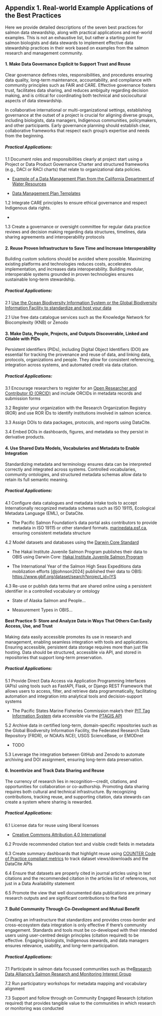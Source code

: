 ## Appendix 1. Real-world Example Applications of the Best Practices

Here we provide detailed descriptions of the seven best practices for salmon data stewardship, along with practical applications and real-world examples. This is not an exhaustive list, but rather a starting point for salmon biologists and data stewards to implement effective data stewardship practices in their work based on examples from the salmon research and management community.

#### **1. Make Data Governance Explicit to Support Trust and Reuse**

Clear governance defines roles, responsibilities, and procedures ensuring data quality, long-term maintenance, accountability, and compliance with community principles such as FAIR and CARE. Effective governance fosters trust, facilitates data sharing, and reduces ambiguity regarding decision making, and is critical for coordinating both technical and sociocultural aspects of data stewardship.

In collaborative international or multi-organizational settings, establishing governance at the outset of a project is crucial for aligning diverse groups, including biologists, data managers, Indigenous communities, policymakers, and other participants. Early governance planning should establish clear, collaborative frameworks that respect each group’s expertise and needs from the beginning. 

##### Practical Applications:

1.1 Document roles and responsibilities clearly at project start using a Project or Data Product Governance Charter and structured frameworks (e.g., DACI or RACI charts) that relate to organizational data policies.

-   [Example of a Data Management Plan from the California Department of Water Resources](https://raw.githubusercontent.com/Br-Johnson/sdm-paper/refs/heads/main/examples/Cal_DMP.pdf)

-   [Data Management Plan Templates](https://dmptool.org/public_templates?page=ALL)

1.2 Integrate CARE principles to ensure ethical governance and respect Indigenous data rights.

-   

1.3 Create a governance or oversight committee for regular data practice reviews and decision making regarding data structures, timelines, data sharing agreements and interoperability protocols

#### **2. Reuse Proven Infrastructure to Save Time and Increase Interoperability**

Building custom solutions should be avoided where possible. Maximizing existing platforms and technologies reduces costs, accelerates implementation, and increases data interoperability. Building modular, interoperable systems grounded in proven technologies ensures sustainable long-term stewardship.

##### Practical Applications:

2.1 [Use the Ocean Biodiversity Information System or the Global Biodiversity Information Facility to standardize and host your data](https://doi.org/10.14286/duc6mu)

2.1 Use free data catalogue services such as the Knowledge Network for Biocomplexity (KNB) or Zenodo

#### **3. Make Data, People, Projects, and Outputs Discoverable, Linked and Citable with PIDs**

Persistent identifiers (PIDs), including Digital Object Identifiers (DOI) are essential for tracking the provenance and reuse of data, and linking data, protocols, organizations and people. They allow for consistent referencing, integration across systems, and automated credit via data citation.

##### Practical Applications:

3.1 Encourage researchers to register for an [Open Researcher and Contributor ID (ORCID)](https://orcid.org/) and include ORCIDs in metadata records and submission forms

3.2 Register your organization with the Research Organization Registry (ROR) and use ROR IDs to identify institutions involved in salmon science.

3.3 Assign DOIs to data packages, protocols, and reports using DataCite.

3.4 Embed DOIs in dashboards, figures, and metadata so they persist in derivative products.

#### **4. Use Shared Data Models, Vocabularies and Metadata to Enable Integration**

Standardizing metadata and terminology ensures data can be interpreted correctly and integrated across systems. Controlled vocabularies, community ontologies, and structured metadata schemas allow data to retain its full semantic meaning.

##### Practical Applications:

4.1 Configure data catalogues and metadata intake tools to accept Internationally recognized metadata schemas such as ISO 19115, Ecological Metadata Language (EML), or DataCite.

-   The Pacific Salmon Foundation’s data portal asks contributors to provide metadata in ISO 19115 or other standard formats. [[marinedata.psf.ca]{.underline}](https://marinedata.psf.ca/data/data-submission-form/#:~:text=){alt="https://marinedata.psf.ca/data/data-submission-form/#:~:text="}, ensuring consistent metadata structure

4.2 Model datasets and databases using the [Darwin Core Standard](https://dwc.tdwg.org/)

-   The Hakai Institute Juvenile Salmon Program publishes their data to OBIS using Darwin Core: [Hakai Institute Juvenile Salmon Program](https://www.gbif.org/dataset/72de3af4-1572-4f2d-8006-2bfa2007065c)

-   The International Year of the Salmon High Seas Expeditions data moblization efforts [@johnson2024] published their data to OBIS: <https://www.gbif.org/dataset/search?project_id=IYS>

4.3 Re-use or publish data terms that are shared online using a persistent identifier in a controlled vocabulary or ontology

-   State of Alaska Salmon and People...

-   Measurement Types in OBIS...

#### **Best Practice 5: Store and Analyze Data in Ways That Others Can Easily Access, Use, and Trust**

Making data easily accessible promotes its use in research and management, enabling seamless integration with tools and applications. Ensuring accessible, persistent data storage requires more than just file hosting. Data should be structured, accessible via API, and stored in repositories that support long-term preservation.

##### Practical Applications:

5.1 Provide Direct Data Access via Application Programming Interfaces (APIs) using tools such as FastAPI, Flask, or Django REST Framework that allows users to access, filter, and retrieve data programmatically, facilitating automation and integration into analytical tools and decision-support systems

-   The Pacific States Marine Fisheries Commission make's their [PIT Tag Information System](https://www.psmfc.org/program/pit-tag-information-systems-ptagis) data accessible via the [PTAGIS API](https://api.ptagis.org/index.html#:~:text=PTAGIS%20API%20Gets%20a%20list,PTAGIS%20and%20currently%20contributing%20data)

5.2 Archive data in certified long-term, domain-specific repositories such as the Global Biodiversity Information Facility, the Federated Research Data Repository (FRDR), or NOAA’s NCEI, USGS ScienceBase, or EMODnet

-   TODO

5.3 Leverage the integration between GitHub and Zenodo to automate archiving and DOI assignment, ensuring long-term data preservation.

#### **6. Incentivize and Track Data Sharing and Reuse**

The currency of research lies in recognition—credit, citations, and opportunities for collaboration or co-authorship. Promoting data sharing requires both cultural and technical infrastructure. By recognizing contributions, tracking reuse, and supporting citation, data stewards can create a system where sharing is rewarded.

##### Practical Applications:

6.1 License data for reuse using liberal licenses

-   [Creative Commons Attribution 4.0 International](https://creativecommons.org/licenses/by/4.0/deed.en)

6.2 Provide recommended citation text and visible credit fields in metadata

6.3 Create summary dashboards that highlight reuse using [COUNTER Code of Practice compliant metrics](https://www.countermetrics.org/) to track dataset views/downloads and the DataCite APIs

6.4 Ensure that datasets are properly cited in journal articles using in text citations and the recommended citation in the articles list of references, not just in a Data Availability statement

6.5 Promote the view that well documented data publications are primary research outputs and are significant contributions to the field

#### **7. Build Community Through Co-Development and Mutual Benefit**

Creating an infrastructure that standardizes and provides cross-border and cross-ecosystem data integration is only effective if there’s community engagement. Standards and tools must be co-developed with their intended users using user-centred design principles (citation required) to be effective. Engaging biologists, Indigenous stewards, and data managers ensures relevance, usability, and long-term participation.

##### Practical Applications:

7.1 Participate in salmon data focussed communities such as the[Research Data Alliance’s Salmon Research and Monitoring Interest Group](https://www.rd-alliance.org/groups/salmon-research-and-monitoring-ig/) 

7.2 Run participatory workshops for metadata mapping and vocabulary alignment

7.3 Support and follow through on Community Engaged Research (citation required) that provides tangible value to the communities in which research or monitoring was conducted
